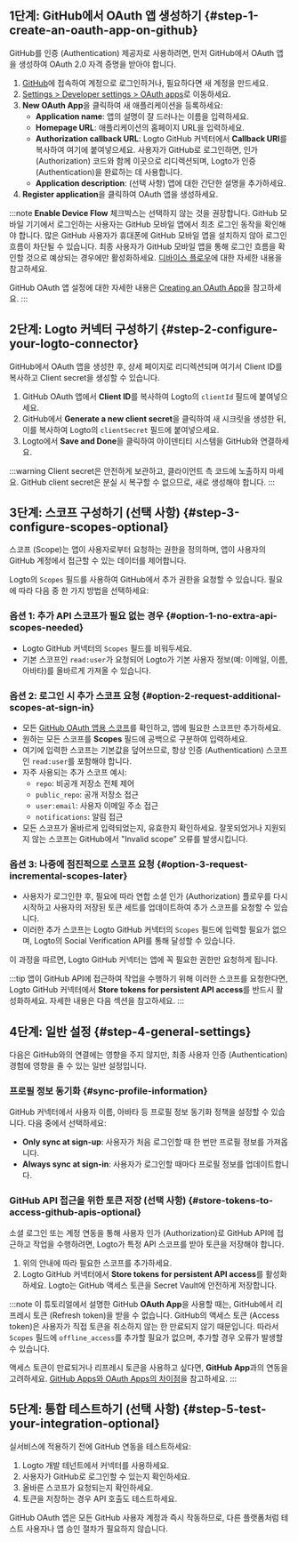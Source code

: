 ## 1단계: GitHub에서 OAuth 앱 생성하기 \{#step-1-create-an-oauth-app-on-github}

GitHub를 인증 (Authentication) 제공자로 사용하려면, 먼저 GitHub에서 OAuth 앱을 생성하여 OAuth 2.0 자격 증명을 받아야 합니다.

1. [GitHub](https://github.com/)에 접속하여 계정으로 로그인하거나, 필요하다면 새 계정을 만드세요.
2. [Settings > Developer settings > OAuth apps](https://github.com/settings/developers)로 이동하세요.
3. **New OAuth App**을 클릭하여 새 애플리케이션을 등록하세요:
   - **Application name**: 앱의 설명이 잘 드러나는 이름을 입력하세요.
   - **Homepage URL**: 애플리케이션의 홈페이지 URL을 입력하세요.
   - **Authorization callback URL**: Logto GitHub 커넥터에서 **Callback URI**를 복사하여 여기에 붙여넣으세요. 사용자가 GitHub로 로그인하면, 인가 (Authorization) 코드와 함께 이곳으로 리디렉션되며, Logto가 인증 (Authentication)을 완료하는 데 사용합니다.
   - **Application description**: (선택 사항) 앱에 대한 간단한 설명을 추가하세요.
4. **Register application**을 클릭하여 OAuth 앱을 생성하세요.

:::note
**Enable Device Flow** 체크박스는 선택하지 않는 것을 권장합니다. GitHub 모바일 기기에서 로그인하는 사용자는 GitHub 모바일 앱에서 최초 로그인 동작을 확인해야 합니다. 많은 GitHub 사용자가 휴대폰에 GitHub 모바일 앱을 설치하지 않아 로그인 흐름이 차단될 수 있습니다. 최종 사용자가 GitHub 모바일 앱을 통해 로그인 흐름을 확인할 것으로 예상되는 경우에만 활성화하세요. [디바이스 플로우](https://docs.github.com/en/developers/apps/building-oauth-apps/authorizing-oauth-apps#device-flow)에 대한 자세한 내용을 참고하세요.

GitHub OAuth 앱 설정에 대한 자세한 내용은 [Creating an OAuth App](https://docs.github.com/en/apps/oauth-apps/building-oauth-apps/creating-an-oauth-app)을 참고하세요.
:::

## 2단계: Logto 커넥터 구성하기 \{#step-2-configure-your-logto-connector}

GitHub에서 OAuth 앱을 생성한 후, 상세 페이지로 리디렉션되며 여기서 Client ID를 복사하고 Client secret을 생성할 수 있습니다.

1. GitHub OAuth 앱에서 **Client ID**를 복사하여 Logto의 `clientId` 필드에 붙여넣으세요.
2. GitHub에서 **Generate a new client secret**을 클릭하여 새 시크릿을 생성한 뒤, 이를 복사하여 Logto의 `clientSecret` 필드에 붙여넣으세요.
3. Logto에서 **Save and Done**을 클릭하여 아이덴티티 시스템을 GitHub와 연결하세요.

:::warning
Client secret은 안전하게 보관하고, 클라이언트 측 코드에 노출하지 마세요. GitHub client secret은 분실 시 복구할 수 없으므로, 새로 생성해야 합니다.
:::

## 3단계: 스코프 구성하기 (선택 사항) \{#step-3-configure-scopes-optional}

스코프 (Scope)는 앱이 사용자로부터 요청하는 권한을 정의하며, 앱이 사용자의 GitHub 계정에서 접근할 수 있는 데이터를 제어합니다.

Logto의 `Scopes` 필드를 사용하여 GitHub에서 추가 권한을 요청할 수 있습니다. 필요에 따라 다음 중 한 가지 방법을 선택하세요:

### 옵션 1: 추가 API 스코프가 필요 없는 경우 \{#option-1-no-extra-api-scopes-needed}

- Logto GitHub 커넥터의 `Scopes` 필드를 비워두세요.
- 기본 스코프인 `read:user`가 요청되어 Logto가 기본 사용자 정보(예: 이메일, 이름, 아바타)를 올바르게 가져올 수 있습니다.

### 옵션 2: 로그인 시 추가 스코프 요청 \{#option-2-request-additional-scopes-at-sign-in}

- 모든 [GitHub OAuth 앱용 스코프](https://docs.github.com/en/apps/oauth-apps/building-oauth-apps/scopes-for-oauth-apps)를 확인하고, 앱에 필요한 스코프만 추가하세요.
- 원하는 모든 스코프를 **Scopes** 필드에 공백으로 구분하여 입력하세요.
- 여기에 입력한 스코프는 기본값을 덮어쓰므로, 항상 인증 (Authentication) 스코프인 `read:user`를 포함해야 합니다.
- 자주 사용되는 추가 스코프 예시:
  - `repo`: 비공개 저장소 전체 제어
  - `public_repo`: 공개 저장소 접근
  - `user:email`: 사용자 이메일 주소 접근
  - `notifications`: 알림 접근
- 모든 스코프가 올바르게 입력되었는지, 유효한지 확인하세요. 잘못되었거나 지원되지 않는 스코프는 GitHub에서 "Invalid scope" 오류를 발생시킵니다.

### 옵션 3: 나중에 점진적으로 스코프 요청 \{#option-3-request-incremental-scopes-later}

- 사용자가 로그인한 후, 필요에 따라 연합 소셜 인가 (Authorization) 플로우를 다시 시작하고 사용자의 저장된 토큰 세트를 업데이트하여 추가 스코프를 요청할 수 있습니다.
- 이러한 추가 스코프는 Logto GitHub 커넥터의 `Scopes` 필드에 입력할 필요가 없으며, Logto의 Social Verification API를 통해 달성할 수 있습니다.

이 과정을 따르면, Logto GitHub 커넥터는 앱에 꼭 필요한 권한만 요청하게 됩니다.

:::tip
앱이 GitHub API에 접근하여 작업을 수행하기 위해 이러한 스코프를 요청한다면, Logto GitHub 커넥터에서 **Store tokens for persistent API access**를 반드시 활성화하세요. 자세한 내용은 다음 섹션을 참고하세요.
:::

## 4단계: 일반 설정 \{#step-4-general-settings}

다음은 GitHub와의 연결에는 영향을 주지 않지만, 최종 사용자 인증 (Authentication) 경험에 영향을 줄 수 있는 일반 설정입니다.

### 프로필 정보 동기화 \{#sync-profile-information}

GitHub 커넥터에서 사용자 이름, 아바타 등 프로필 정보 동기화 정책을 설정할 수 있습니다. 다음 중에서 선택하세요:

- **Only sync at sign-up**: 사용자가 처음 로그인할 때 한 번만 프로필 정보를 가져옵니다.
- **Always sync at sign-in**: 사용자가 로그인할 때마다 프로필 정보를 업데이트합니다.

### GitHub API 접근을 위한 토큰 저장 (선택 사항) \{#store-tokens-to-access-github-apis-optional}

소셜 로그인 또는 계정 연동을 통해 사용자 인가 (Authorization)로 GitHub API에 접근하고 작업을 수행하려면, Logto가 특정 API 스코프를 받아 토큰을 저장해야 합니다.

1. 위의 안내에 따라 필요한 스코프를 추가하세요.
2. Logto GitHub 커넥터에서 **Store tokens for persistent API access**를 활성화하세요. Logto는 GitHub 액세스 토큰을 Secret Vault에 안전하게 저장합니다.

:::note
이 튜토리얼에서 설명한 GitHub **OAuth App**을 사용할 때는, GitHub에서 리프레시 토큰 (Refresh token)을 받을 수 없습니다. GitHub의 액세스 토큰 (Access token)은 사용자가 직접 토큰을 취소하지 않는 한 만료되지 않기 때문입니다. 따라서 `Scopes` 필드에 `offline_access`를 추가할 필요가 없으며, 추가할 경우 오류가 발생할 수 있습니다.

액세스 토큰이 만료되거나 리프레시 토큰을 사용하고 싶다면, **GitHub App**과의 연동을 고려하세요. [GitHub Apps와 OAuth Apps의 차이점](https://docs.github.com/en/apps/oauth-apps/building-oauth-apps/differences-between-github-apps-and-oauth-apps)을 참고하세요.
:::

## 5단계: 통합 테스트하기 (선택 사항) \{#step-5-test-your-integration-optional}

실서비스에 적용하기 전에 GitHub 연동을 테스트하세요:

1. Logto 개발 테넌트에서 커넥터를 사용하세요.
2. 사용자가 GitHub로 로그인할 수 있는지 확인하세요.
3. 올바른 스코프가 요청되는지 확인하세요.
4. 토큰을 저장하는 경우 API 호출도 테스트하세요.

GitHub OAuth 앱은 모든 GitHub 사용자 계정과 즉시 작동하므로, 다른 플랫폼처럼 테스트 사용자나 앱 승인 절차가 필요하지 않습니다.
